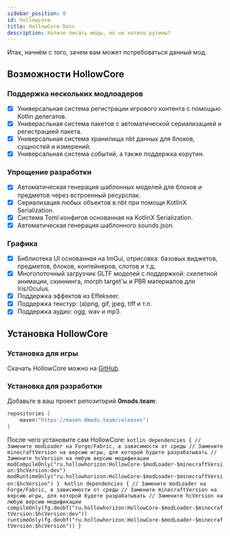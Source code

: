 ```yaml
---
sidebar_position: 0
id: hollowcore
title: HollowCore Docs
description: Хотите писать моды, но не хотите рутины?
---
```



Итак, начнём с того, зачем вам может потребоваться данный мод.

## Возможности HollowCore

### Поддержка нескольких модлоадеров
- [x] Универсальная система регистрации игрового контента с помощью Kotlin делегатов.
- [x] Универасльная система пакетов с автоматической сериализацией и регистрацией пакета.
- [x] Универсальная система хранилища nbt данных для блоков, сущностей и измерений.
- [x] Универсальная система событий, а также поддержка корутин.

### Упрощение разработки
- [x] Автоматическая генерация шаблонных моделей для блоков и предметов через встроенный ресурспак.
- [x] Сериализация любых объектов в nbt при помощи KotlinX Serialization.
- [x] Система Toml конфигов основанная на KotlinX Serialization.
- [x] Автоматическая генерация шаблонного sounds.json.

### Графика
- [x] Библиотека UI основанная на ImGui, отрисовка: базовых виджетов, предметов, блоков, контейнеров, слотов и т.д.
- [x] Многопоточный загрузчик GLTF моделей с поддержкой: скелетной анимации, скиннинга, morph target'ы и PBR материалов для Iris/Oculus.
- [x] Поддержка эффектов из Effekseer.
- [x] Поддержка текстур: (a)png, gif, jpeg, tiff и т.п.
- [x] Поддержка аудио: ogg, wav и mp3.

## Установка HollowCore

### Установка для игры

Скачать HollowCore можно на [GitHub](https://github.com/HollowHorizon/HollowCore/releases).

### Установка для разработки

Добавьте в ваш проект репозиторий **0mods.team**:
```kotlin
repositories {
    maven("https://maven.0mods.team/releases")
}
```

После чего установите сам HollowCore:
<Tabs>
    <TabItem value="loom" label="Loom">
        ```kotlin
        dependencies {
            // Замените modLoader на Forge/Fabric, в зависимости от среды
            // Замените minecraftVersion на версию игры, для которой будете разрабатывать
            // Замените hcVersion на любую версию модификации
            modCompileOnly("ru.hollowhorizon:HollowCore-$modLoader-$minecraftVersion:$hcVersion:dev")
            modRuntimeOnly("ru.hollowhorizon:HollowCore-$modLoader-$minecraftVersion:$hcVersion")
        }
        ```
    </TabItem>
    <TabItem value="fg" label="ForgeGradle">
        ```kotlin
        dependencies {
            // Замените modLoader на Forge/Fabric, в зависимости от среды
            // Замените minecraftVersion на версию игры, для которой будете разрабатывать
            // Замените hcVersion на любую версию модификации
            compileOnly(fg.deobf("ru.hollowhorizon:HollowCore-$modLoader-$minecraftVersion:$hcVersion:dev"))
            runtimeOnly(fg.deobf("ru.hollowhorizon:HollowCore-$modLoader-$minecraftVersion:$hcVersion"))
        }
        ```
    </TabItem>
</Tabs>
